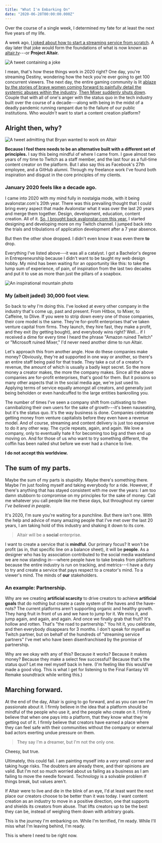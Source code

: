 ```yaml
---
title: "What I'm Embarking On"
date: "2020-06-28T00:00:00.000Z"
---
```


Over the course of a single week, I determined my fate for at least the next five years of my life.

A week ago, [I joked about how to start a streaming service from scratch](https://twitter.com/avalonstar/status/1275143205227388928). A day later that joke would form the foundations of what is now known as [altair.tv](https://altair.tv)---or **Project Altair.**

![A tweet containing a joke](../../assets/blog/2020-06-28/tweet-1.webp)

I mean, that's how these things work in 2020 right? One day, you're streaming Destiny, wondering how the heck you're ever going to get 100 concurrent viewers. The next day, the entire gaming community is lit [ablaze by the stories of brave women coming forward to painfully detail the systemic abuses within the industry](https://twitter.com/JessyQuil/status/1275638188187496450). [Then Mixer suddenly shuts down](https://twitter.com/WatchMixer/status/1275134189738713088). Couple that with all of one's anger with the status quo in the tech industry built over the course of a decade---along with being in the midst of a deadly pandemic running rampant due to the failure of our public institutions. Who *wouldn't* want to start a content creation platform?

## Alright then, why?

![A tweet admitting that Bryan wanted to work on Altair](../../assets/blog/2020-06-28/tweet-2.webp)

**Because I feel there needs to be an alternative built with a different set of principles.** I say this being mindful of where I came from. I gave almost two years of my time to Twitch as a staff member, and the last four as a full-time content creator on the platform. But I also say this as Facebook's 27th employee, and a GitHub alumni. Through my freelance work I've found both inspiration and disgust in the core principles of my clients.

### January 2020 feels like a decade ago.

I came into 2020 with my mind fully in nostalgia mode, with it being avalonstar.com's 20th year. There was this prevailing thought that I could bring every aspect that made Avalonstar what it was over the last 20 years and merge them together. Design, development, education, content creation. All of it. [So, I brought back avalonstar.com this year.](https://avalonstar.com/blog/2020/rebooted) I started designing and developing more on my Twitch channel. I jumped back into the trials and tribulations of application development after a 7 year absence.

But then the other shoe dropped. I didn't even know it was even there **to** drop.

Everything I've listed above---it was all a catalyst. I got a Bachelor's degree in Entrepreneurship because I didn't want to be taught my web design hobby. My mind has been waiting for an opportunity like this: to take the lump sum of experience, of pain, of inspiration from the last two decades and put it to use as more than just the pillars of a soapbox.

![An inspirational mountain photo](../../assets/blog/2020-06-28/mountain.webp)

### My (albeit jaded) 30,000 foot view.

So back to why I'm doing this. I've looked at every other company in the industry that's come up, past and present. From Hitbox, to Mixer, to Caffeine, to Dlive. If you were to strip down every one of those companies, their core model is the same. They're for-profit enterprises that've taken venture capital from firms. They launch, they hire fast, they make a profit, and they exit (by getting bought), and everybody wins right? Well... if I received a dime for every time I heard the phrase "Amazon ruined Twitch" or "Microsoft ruined Mixer," I'd never need another dime to run Altair.

Let's approach this from another angle. How do these companies make money? Obviously, they're ad supported in one way or another, so there's an entire staff being paid for that trade. They take a cut of a creator's revenue, the amount of which is usually a badly kept secret. So the more money a creator makes, the more the company makes. Since all the above companies are for-profit enterprises, that's good for them. But it poisons so many other aspects that in the social media age, we're just used to. Applying terms of service equally amongst all creators, and generally just being beholden or even handcuffed to the large entities bankrolling you.

The number of times I've seen a company shift from cultivating to then cannibalizing their own users for the sake of growth---it's been nauseating, but it's the status quo. It's the way business is done. Companies celebrate getting money from venture capitalists before they even have a revenue model. And of course, streaming and content delivery is just too expensive to do it any other way. The cycle repeats, again, and again. We love a company, only to eventually hate it for becoming too big and then end up moving on. And for those of us who want to try something different, the coffin has been nailed shut before we ever had a chance to live.

**I do not accept this worldview.**

## The sum of my parts.

Maybe the sum of my parts is stupidity. Maybe there's something there. Maybe I'm just fooling myself and taking everybody for a ride. However, if there's anything that has stayed consistent with me over the years: I am too damn stubborn to compromise on my principles for the sake of money. Call me whatever you call people like me these days, but throughout my career *I've believed in people*.

It's 2020, I'm sure you're waiting for a punchline. But there isn't one. With the help and advice of many amazing people that I've met over the last 20 years, I am taking hold of this industry and shaking it down to its core.

> Altair will be a **social** enterprise.

I want to create a service that is **mindful**. Our primary focus? It won't be profit (as in, that specific line on a balance sheet), it will be **people**. As a designer who has by association contributed to the social media wasteland we are now standing in---where people have to take breaks from platforms because the entire industry is run on tracking, and metrics---I have a duty to try and create a service that pays respect to a creator's mind. To a viewer's mind. The minds of **our** stakeholders.

### An example: Partnership.

Why are we creating **artificial scarcity** to drive creators to achieve **artificial goals** that do nothing but create a caste system of the haves and the have-nots? The current platforms aren't supporting organic and healthy growth. They hang fruit in front of us and we have to jump for it. We miss it, and jump again, and again, and again. And once we finally grab that fruit? It's hollow and rotten. That's "the road to partnership." You hit it, you celebrate, and then everybody disappears for 3 months. I don't speak for myself as Twitch partner, but on behalf of the hundreds of "streaming service partners" I've met who have been disenfranchised by the promise of partnership.

Why are we okay with any of this? Because it works? Because it makes money? Because they make a select few successful? Because that's the status quo? Let me reel myself back in here. (I'm feeling like this would've made a good vlog. This is what I get for listening to the Final Fantasy VII Remake soundtrack while writing this.)

## Marching forward.

At the end of the day, Altair is going to go forward, and as you can see I'm passionate about it. I firmly believe in the idea that a platform should be mindful of the people who use it, and the people who create on it. I firmly believe that when one pays into a platform, that they know what they're getting out of it. I firmly believe that creators have earned a place where they can feel safe with their communities without the company or external bad actors exerting undue pressure on them.

> They say I'm a dreamer, but I'm not the only one.

Cheesy, but true.

Ultimately, this could fail. I am painting myself into a *very* small corner and taking huge risks. The doubters are already there, and their opinions are valid. But I'm not so much worried about us failing as a business as I am failing to move the needle forward. Technology is a solvable problem if things break, but values aren't.

If Altair were to live and die in the blink of an eye, I'd at least want the next place our creators choose to be better than it was today. I want content creation as an industry to move in a positive direction, one that supports and shields its creators from abuse. That lifts creators up to be the best they can be, instead of weighing them down with arbitrary goals.

This is the journey I'm embarking on. While I'm terrified, I'm ready. While I'll miss what I'm leaving behind, I'm ready.

This is where I need to be right now.
